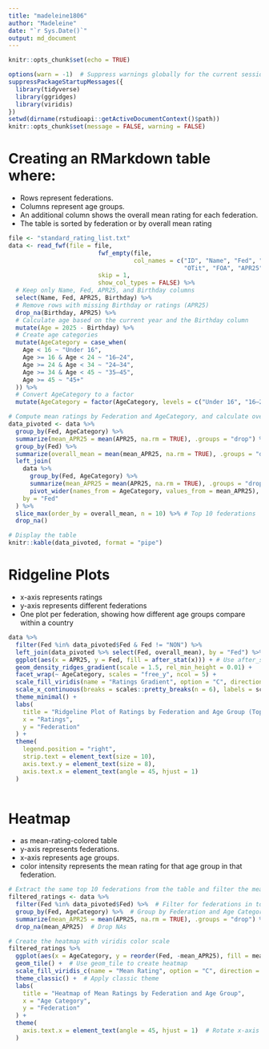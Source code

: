 ```yaml
---
title: "madeleine1806"
author: "Madeleine"
date: "`r Sys.Date()`"
output: md_document
---
```


```r
knitr::opts_chunk$set(echo = TRUE)
```
```r
options(warn = -1)  # Suppress warnings globally for the current session
suppressPackageStartupMessages({
  library(tidyverse)
  library(ggridges)
  library(viridis)
})
setwd(dirname(rstudioapi::getActiveDocumentContext()$path))
knitr::opts_chunk$set(message = FALSE, warning = FALSE)

```
# Creating an RMarkdown table where: 
- Rows represent federations. 
- Columns represent age groups. 
- An additional column shows the overall mean rating for each federation. 
- The table is sorted by federation or by overall mean rating
```r
file <- "standard_rating_list.txt"
data <- read_fwf(file = file, 
                         fwf_empty(file, 
                                   col_names = c("ID", "Name", "Fed", "Sex", "Tit", "WTit", 
                                                 "OTit", "FOA", "APR25", "Gms", "K", "Birthday", "Flag")),
                         skip = 1,
                         show_col_types = FALSE) %>%
  # Keep only Name, Fed, APR25, and Birthday columns
  select(Name, Fed, APR25, Birthday) %>%
  # Remove rows with missing Birthday or ratings (APR25)
  drop_na(Birthday, APR25) %>%
  # Calculate age based on the current year and the Birthday column
  mutate(Age = 2025 - Birthday) %>%
  # Create age categories
  mutate(AgeCategory = case_when(
    Age < 16 ~ "Under 16",
    Age >= 16 & Age < 24 ~ "16–24",
    Age >= 24 & Age < 34 ~ "24–34",
    Age >= 34 & Age < 45 ~ "35–45",
    Age >= 45 ~ "45+"
  )) %>%
  # Convert AgeCategory to a factor
  mutate(AgeCategory = factor(AgeCategory, levels = c("Under 16", "16–24", "24–34", "35–45", "45+")))

# Compute mean ratings by Federation and AgeCategory, and calculate overall mean
data_pivoted <- data %>%
  group_by(Fed, AgeCategory) %>%
  summarize(mean_APR25 = mean(APR25, na.rm = TRUE), .groups = "drop") %>%
  group_by(Fed) %>%
  summarize(overall_mean = mean(mean_APR25, na.rm = TRUE), .groups = "drop") %>%
  left_join(
    data %>%
      group_by(Fed, AgeCategory) %>%
      summarize(mean_APR25 = mean(APR25, na.rm = TRUE), .groups = "drop") %>%
      pivot_wider(names_from = AgeCategory, values_from = mean_APR25),
    by = "Fed"
  ) %>%
  slice_max(order_by = overall_mean, n = 10) %>% # Top 10 federations
  drop_na()

# Display the table
knitr::kable(data_pivoted, format = "pipe")
```
# Ridgeline Plots
- x-axis represents ratings 
- y-axis represents different federations
- One plot per federation, showing how different age groups compare within a country

```r

data %>%
  filter(Fed %in% data_pivoted$Fed & Fed != "NON") %>%
  left_join(data_pivoted %>% select(Fed, overall_mean), by = "Fed") %>%
  ggplot(aes(x = APR25, y = Fed, fill = after_stat(x))) + # Use after_stat to fill based on x
  geom_density_ridges_gradient(scale = 1.5, rel_min_height = 0.01) +
  facet_wrap(~ AgeCategory, scales = "free_y", ncol = 5) +
  scale_fill_viridis(name = "Ratings Gradient", option = "C", direction = -1) +  # Adjust legend name
  scale_x_continuous(breaks = scales::pretty_breaks(n = 6), labels = scales::label_number()) +
  theme_minimal() +
  labs(
    title = "Ridgeline Plot of Ratings by Federation and Age Group (Top 10 Federations)",
    x = "Ratings",
    y = "Federation"
  ) +
  theme(
    legend.position = "right",
    strip.text = element_text(size = 10),
    axis.text.y = element_text(size = 8),
    axis.text.x = element_text(angle = 45, hjust = 1)
  )
  
```
# Heatmap 
- as mean-rating-colored table
- y-axis represents federations.
- x-axis represents age groups.
- color intensity represents the mean rating for that age group in that federation.

```r

# Extract the same top 10 federations from the table and filter the mean APR25 ratings for the top federations
filtered_ratings <- data %>%
  filter(Fed %in% data_pivoted$Fed) %>%  # Filter for federations in top 10 list
  group_by(Fed, AgeCategory) %>%  # Group by Federation and Age Category
  summarize(mean_APR25 = mean(APR25, na.rm = TRUE), .groups = "drop") %>%  # Calculate mean APR25 per group
  drop_na(mean_APR25)  # Drop NAs 

# Create the heatmap with viridis color scale
filtered_ratings %>%
  ggplot(aes(x = AgeCategory, y = reorder(Fed, -mean_APR25), fill = mean_APR25)) +
  geom_tile() +  # Use geom_tile to create heatmap
  scale_fill_viridis_c(name = "Mean Rating", option = "C", direction = -1) +  # Color scale
  theme_classic() +  # Apply classic theme
  labs(
    title = "Heatmap of Mean Ratings by Federation and Age Group",
    x = "Age Category",
    y = "Federation"
  ) + 
  theme(
    axis.text.x = element_text(angle = 45, hjust = 1)  # Rotate x-axis labels
  )
``` 